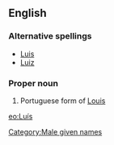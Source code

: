 ==English==

===Alternative spellings===
* [[Luis]]
* [[Luiz]]

===Proper noun===
{{infl|en|proper noun}}

# Portuguese form of [[Louis]]

[[Category:Male given names]]

[[eo:Luís]]